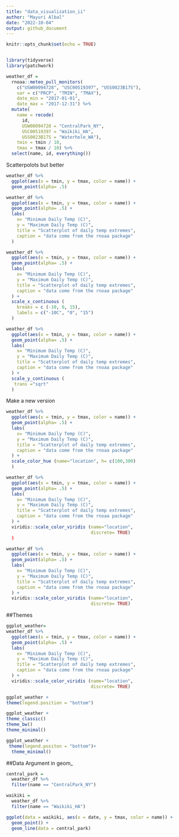 ```yaml
---
title: "data_visualization_ii"
author: "Mayuri Albal"
date: "2022-10-04"
output: github_document
---
```


```r
knitr::opts_chunk$set(echo = TRUE)
```

```r

```

```r
library(tidyverse)
library(patchwork)
```

```r
weather_df = 
  rnoaa::meteo_pull_monitors(
    c("USW00094728", "USC00519397", "USS0023B17S"),
    var = c("PRCP", "TMIN", "TMAX"), 
    date_min = "2017-01-01",
    date_max = "2017-12-31") %>%
  mutate(
    name = recode(
      id, 
      USW00094728 = "CentralPark_NY", 
      USC00519397 = "Waikiki_HA",
      USS0023B17S = "Waterhole_WA"),
    tmin = tmin / 10,
    tmax = tmax / 10) %>%
  select(name, id, everything())
```

Scatterpolots but better

```r
weather_df %>%
  ggplot(aes(x = tmin, y = tmax, color = name)) + 
  geom_point(alpha= .5)
```

```r
weather_df %>%
  ggplot(aes(x = tmin, y = tmax, color = name)) + 
  geom_point(alpha= .5) +
  labs(
    x= "Minimum Daily Temp (C)",
    y = "Maximum Daily Temp (C)",
    title = "Scatterplot of daily temp extremes",
    caption = "data come from the rnoaa package"
  )
```

```r
weather_df %>%
  ggplot(aes(x = tmin, y = tmax, color = name)) + 
  geom_point(alpha= .5) +
  labs(
    x= "Minimum Daily Temp (C)",
    y = "Maximum Daily Temp (C)",
    title = "Scatterplot of daily temp extremes",
    caption = "data come from the rnoaa package"
  ) + 
  scale_x_continuous (
    breaks = c (-10, 0, 15),
    labels = c("-10C", "0", "15")
  )
```

```r
weather_df %>%
  ggplot(aes(x = tmin, y = tmax, color = name)) + 
  geom_point(alpha= .5) +
  labs(
    x= "Minimum Daily Temp (C)",
    y = "Maximum Daily Temp (C)",
    title = "Scatterplot of daily temp extremes",
    caption = "data come from the rnoaa package"
  ) + 
  scale_y_continuous (
   trans ="sqrt"
  )
```

Make a new version
```r
weather_df %>%
  ggplot(aes(x = tmin, y = tmax, color = name)) + 
  geom_point(alpha= .5) +
  labs(
    x= "Minimum Daily Temp (C)",
    y = "Maximum Daily Temp (C)",
    title = "Scatterplot of daily temp extremes",
    caption = "data come from the rnoaa package"
  ) + 
  scale_color_hue (name="location", h= c(100,300)
  )
```

```r
weather_df %>%
  ggplot(aes(x = tmin, y = tmax, color = name)) + 
  geom_point(alpha= .5) +
  labs(
    x= "Minimum Daily Temp (C)",
    y = "Maximum Daily Temp (C)",
    title = "Scatterplot of daily temp extremes",
    caption = "data come from the rnoaa package"
  ) + 
  viridis::scale_color_viridis (name="location",
                                discrete= TRUE)
  )
```

```r
weather_df %>%
  ggplot(aes(x = tmin, y = tmax, color = name)) + 
  geom_point(alpha= .5) +
  labs(
    x= "Minimum Daily Temp (C)",
    y = "Maximum Daily Temp (C)",
    title = "Scatterplot of daily temp extremes",
    caption = "data come from the rnoaa package"
  ) + 
  viridis::scale_color_viridis (name="location",
                                discrete= TRUE)
```

##Themes
```r
ggplot_weather=
weather_df %>%
  ggplot(aes(x = tmin, y = tmax, color = name)) + 
  geom_point(alpha= .5) +
  labs(
    x= "Minimum Daily Temp (C)",
    y = "Maximum Daily Temp (C)",
    title = "Scatterplot of daily temp extremes",
    caption = "data come from the rnoaa package"
  ) + 
  viridis::scale_color_viridis (name="location",
                                discrete= TRUE)
```

```r
ggplot_weather +
theme(legend.position = "bottom")
```

```r
ggplot_weather +
theme_classic()
theme_bw()
theme_minimal()
```

```r
ggplot_weather +
 theme(legend.positon = "bottom")+
  theme_minimal()
```

##Data Argument in geom_
```r
central_park = 
  weather_df %>% 
  filter(name == "CentralPark_NY")

waikiki = 
  weather_df %>% 
  filter(name == "Waikiki_HA")

ggplot(data = waikiki, aes(x = date, y = tmax, color = name)) + 
  geom_point() + 
  geom_line(data = central_park)
```